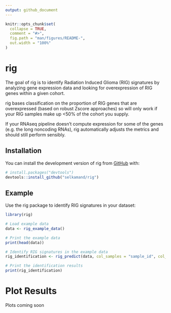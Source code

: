 ```yaml
---
output: github_document
---
```


<!-- README.md is generated from README.Rmd. Please edit that file -->

```r
knitr::opts_chunk$set(
  collapse = TRUE,
  comment = "#>",
  fig.path = "man/figures/README-",
  out.width = "100%"
)
```

# rig

<!-- badges: start -->
<!-- badges: end -->

The goal of rig is to identify Radiation Induced Glioma (RIG) signatures by analyzing gene expression data and looking for overexpression of RIG genes within a given cohort.

rig bases classification on the proportion of RIG genes that are overexpressed (based on robust Zscore approaches) so will only work if your RIG samples make up <50% of the cohort you supply.

If your RNAseq pipeline doesn't compute expression for some of the genes (e.g. the long noncoding RNAs), rig automatically adjusts the metrics and should still perform sensibly.

## Installation

You can install the development version of rig from [GitHub](https://github.com/) with:

``` r
# install.packages("devtools")
devtools::install_github("selkamand/rig")
```

## Example

Use the rig package to identify RIG signatures in your dataset:

```r
library(rig)

# Load example data
data <- rig_example_data()

# Print the example data
print(head(data))

# Identify RIG signatures in the example data
rig_identification <- rig_predict(data, col_samples = "sample_id", col_genes = "gene", col_expression = "expression")

# Print the identification results
print(rig_identification)

```

# Plot Results

Plots coming soon
